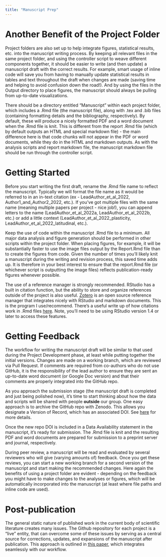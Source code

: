 ```yaml
---
title: "Manuscript Prep"
---
```


# Another Benefit of the Project Folder

Project folders are also set up to help integrate figures, statistical results, etc. into the manuscript writing process. By keeping all relevant files in the same project folder, and using the controller script to weave different components together, it should be easier to write (and then update) a manuscript draft with the correct results. For example, smart usage of inline code will save you from having to manually update statistical results in tables and text throughout the draft when changes are made (saving time and helping to avoid confusion down the road!). And by using the files in the Output directory to place figures, the manuscript should always be pulling from up-to-date visualizations.

There should be a directory entitled "Manuscript" within each project folder, which includes a .Rmd file (the manuscript file), along with .tex and .bib files (containing formatting details and the bibliography, respectively). By default, these will produce a nicely formatted PDF and a word document when the .Rmd file is knit. This is different from the report .Rmd file (which by default outputs an HTML and special markdown file) - the main difference here is that code chunks will not appear in the PDF or word documents, while they do in the HTML and markdown outputs. As with the analysis scripts and report markdown file, the manuscript markdown file should be run through the controller script.

# Getting Started

Before you start writing the first draft, rename the .Rmd file name to reflect the manuscript. Typically we will format the file name as it would be referred to in an in-text citation (ex - LeadAuthor_et_al_2022, Author1_and_Author2_2022, etc.). If you've got multiple files with the same name (meaning multiple papers per project - nice job!), you can append letters to the name (LeadAuthor_et_al_2022a, LeadAuthor_et_al_2022b, etc.) or add a little context (LeadAuthor_et_al_2022_plasticity, LeadAuthor_et_al_2022_latitudinal, etc.).

Keep the use of code within the manuscript .Rmd file to a minimum. All major data analysis and figure generation should be performed in other scripts within the project folder. When placing figures, for example, it will be substantially faster to use the image files output by the Report.Rmd file than to create the figures from code. Given the number of times you'll likely knit a manuscript during the writing and revision process, this saved time adds up. It is therefore in your best interest to ensure that the report.Rmd file (or whichever script is outputting the image files) reflects publication-ready figures whenever possible.

The use of a reference manager is strongly recommended. RStudio has a built in citation function, but the ability to store and organize references outside of the project is also useful. [Zotero](https://www.zotero.org) is an open source reference manager that integrates nicely with RStudio and markdown documents. This is the program I use/recommend. There's a useful write up of how citations work in .Rmd files [here](https://posit.co/blog/rstudio-1-4-preview-citations/). Note, you'll need to be using RStudio version 1.4 or later to access these features.

# Getting Feedback

The workflow for writing the manuscript draft will be similar to that used during the Project Development phase, at least while putting together the initial versions. Changes are made on a working branch, which are reviewed via Pull Request. If comments are required from co-authors who do not use GitHub, it is the responsibility of the lead author to ensure they are sent an up-to-date word document (or Google Doc version) and that their comments are properly integrated into the GitHub repo.

As you approach the submission stage (the manuscript draft is completed and just being polished now), it's time to start thinking about how the data and scripts will be shared with people **outside** our group. One easy approach is to archive the GitHub repo with Zenodo. This allows you designate a Version of Record, which has an associated DOI. See [here](https://docs.github.com/en/repositories/archiving-a-github-repository/referencing-and-citing-content) for more details.

Once the new repo DOI is included in a Data Availability statement in the manuscript, it's ready for submission. The .Rmd file is knit and the resulting PDF and word documents are prepared for submission to a preprint server and journal, respectively.

During peer review, a manuscript will be read and evaluated by several reviewers who will give (varying amounts of) feedback. Once you get these reviews, you can start a new working branch for a second version of the manuscript and start making the recommended changes. Here again the benefits of using a project folder are evident - depending on the feedback you might have to make changes to the analyses or figures, which will be automatically incorporated into the manuscript (at least where file paths and inline code are used).

# Post-publication

The general static nature of published work in the current body of scientific literature creates many issues. The Github repository for each project is a "live" entity, that can overcome some of these issues by serving as a central source for corrections, updates, and expansions of the manuscript after publication. This approach is outlined in [this paper](https://doi.org/10.1098/rsbl.2022.0463), which integrates seamlessly with our workflow.
